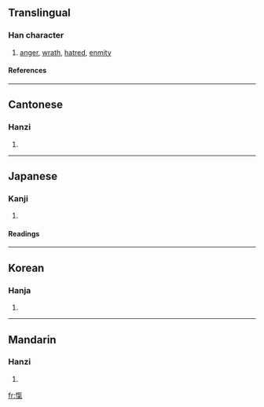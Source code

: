 {{see|忾}}

==Translingual==
===Han character===
{{Han char|rn=61|rad=心|as=10|sn=13|four=9801<sub>7</sub>|canj=心人弓木 (POND)}}
# [[anger]], [[wrath]], [[hatred]], [[enmity]]
====References====
{{Han ref|kx=0397.050|dkj=11029|dj=0736.010|hdz=42337.050|uh=613E|ud=24894|bh=B75A|bd=46938}}
----
==Cantonese==
===Hanzi===
{{yue-hanzi|jyut=|y=koi3}}
# {{defn|Cantonese}}
----
==Japanese==
===Kanji===
{{ja-kanji|grade=|rs=心10}}
# {{defn|Japanese}} 
====Readings====
{{ja-readings|on=[[き]] (ki), [[がい]] (gai), [[きつ]] (kitsu)|kun=[[ためいき]] (tameiki)}}
----
==Korean==
===Hanja===
{{ko-hanja|hangeul=[[개]], [[희]]|eumhun=|rv=gae, hui|mr=kae, hŭi|y=kay, huy}}
# {{defn|Korean}}
----
==Mandarin==
===Hanzi===
{{cmn-hanzi|sim=忾|pin=[[kài]] (kai4)|wg=k'ai<sup>4</sup>}}
# {{defn|Mandarin}}

[[fr:愾]]
